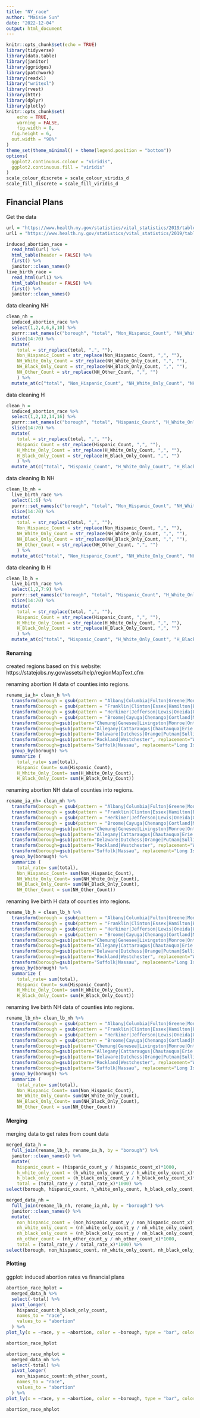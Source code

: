 ```yaml
---
title: "NY_race"
author: "Maisie Sun"
date: "2022-12-04"
output: html_document
---
```


```r
knitr::opts_chunk$set(echo = TRUE)
library(tidyverse)
library(data.table)
library(janitor)
library(ggridges)
library(patchwork)
library(readxl)
library("writexl")
library(rvest)
library(httr)
library(dplyr)
library(plotly)
knitr::opts_chunk$set(
	echo = TRUE,
	warning = FALSE,
	fig.width = 8, 
  fig.height = 6,
  out.width = "90%"
)
theme_set(theme_minimal() + theme(legend.position = "bottom"))
options(
  ggplot2.continuous.colour = "viridis",
  ggplot2.continuous.fill = "viridis"
)
scale_colour_discrete = scale_colour_viridis_d
scale_fill_discrete = scale_fill_viridis_d

```

## Financial Plans

Get the data

```r
url = "https://www.health.ny.gov/statistics/vital_statistics/2019/table23.htm"
url1 = "https://www.health.ny.gov/statistics/vital_statistics/2019/table09.htm"

induced_abortion_race = 
  read_html(url) %>%
  html_table(header = FALSE) %>%
  first() %>%
  janitor::clean_names()
live_birth_race = 
  read_html(url1) %>%
  html_table(header = FALSE) %>%
  first() %>%
  janitor::clean_names()
```

data cleaning NH

```r
clean_nh = 
  induced_abortion_race %>%
  select(1,2,4,6,8,10) %>% 
  purrr::set_names(c("borough", "total", "Non_Hispanic_Count", "NH_White_Only_Count", "NH_Black_Only_Count", "NH_Other_Count")) %>% 
  slice(14:70) %>% 
  mutate(
    total = str_replace(total, ",", ""),
    Non_Hispanic_Count = str_replace(Non_Hispanic_Count, ",", ""),
    NH_White_Only_Count = str_replace(NH_White_Only_Count, ",", ""),
    NH_Black_Only_Count = str_replace(NH_Black_Only_Count, ",", ""),
    NH_Other_Count = str_replace(NH_Other_Count, ",", "")
    ) %>%
  mutate_at(c("total", "Non_Hispanic_Count", "NH_White_Only_Count", "NH_Black_Only_Count", "NH_Other_Count"), as.numeric)

```

data cleaning H

```r
clean_h = 
  induced_abortion_race %>%
  select(1,2,12,14,16) %>% 
  purrr::set_names(c("borough", "total", "Hispanic_Count", "H_White_Only_Count", "H_Black_Only_Count")) %>% 
  slice(14:70) %>% 
  mutate(
    total = str_replace(total, ",", ""),
    Hispanic_Count = str_replace(Hispanic_Count, ",", ""),
    H_White_Only_Count = str_replace(H_White_Only_Count, ",", ""),
    H_Black_Only_Count = str_replace(H_Black_Only_Count, ",", "")
    ) %>%
  mutate_at(c("total", "Hispanic_Count", "H_White_Only_Count", "H_Black_Only_Count"), as.numeric)
```

data cleaning lb NH

```r
clean_lb_nh = 
  live_birth_race %>%
  select(1:6) %>% 
  purrr::set_names(c("borough", "total", "Non_Hispanic_Count", "NH_White_Only_Count", "NH_Black_Only_Count", "NH_Other_Count")) %>% 
  slice(14:70) %>% 
  mutate(
    total = str_replace(total, ",", ""),
    Non_Hispanic_Count = str_replace(Non_Hispanic_Count, ",", ""),
    NH_White_Only_Count = str_replace(NH_White_Only_Count, ",", ""),
    NH_Black_Only_Count = str_replace(NH_Black_Only_Count, ",", ""),
    NH_Other_Count = str_replace(NH_Other_Count, ",", "")
    ) %>%
  mutate_at(c("total", "Non_Hispanic_Count", "NH_White_Only_Count", "NH_Black_Only_Count", "NH_Other_Count"), as.numeric)

```

data cleaning lb H

```r
clean_lb_h = 
  live_birth_race %>%
  select(1,2,7:9) %>% 
  purrr::set_names(c("borough", "total", "Hispanic_Count", "H_White_Only_Count", "H_Black_Only_Count")) %>% 
  slice(14:70) %>% 
  mutate(
    total = str_replace(total, ",", ""),
    Hispanic_Count = str_replace(Hispanic_Count, ",", ""),
    H_White_Only_Count = str_replace(H_White_Only_Count, ",", ""),
    H_Black_Only_Count = str_replace(H_Black_Only_Count, ",", "")
    ) %>%
  mutate_at(c("total", "Hispanic_Count", "H_White_Only_Count", "H_Black_Only_Count"), as.numeric)
```

#### Renaming

created regions based on this website: https://statejobs.ny.gov/assets/help/regionMapText.cfm

renaming abortion H data of counties into regions.

```r
rename_ia_h= clean_h %>% 
  transform(borough = gsub(pattern = "Albany|Columbia|Fulton|Greene|Montgomery|Rensselaer|Saratoga|Schenectady|Schoharie|Warren|Washington", replacement = "Saratoga", borough)) %>%
  transform(borough = gsub(pattern = "Franklin|Clinton|Essex|Hamilton|Essex/Hamilton|Hamilton/Essex", replacement = "Eastern Adirondacks", borough)) %>%
  transform(borough = gsub(pattern = "Herkimer|Jefferson|Lewis|Oneida|Oswego|St Lawrence", replacement = "Western Adirondacks", borough)) %>%
  transform(borough = gsub(pattern = "Broome|Cayuga|Chenango|Cortland|Madison|Onondaga|Otsego|Tioga|Tompkins", replacement = "Central New York", borough)) %>% 
  transform(borough=gsub(pattern="Chemung|Genesee|Livingston|Monroe|Ontario|Schuyler|Seneca|Steuben|Wayne|Yates",replacement="Finger Lakes", borough)) %>% 
  transform(borough=gsub(pattern="Allegany|Cattaraugus|Chautauqua|Erie|Niagara|Orleans|Wyoming",replacement="Western New York", borough)) %>% 
  transform(borough=gsub(pattern="Delaware|Dutchess|Orange|Putnam|Sullivan|Ulster",replacement="Hudson Valley", borough)) %>% 
  transform(borough=gsub(pattern="Rockland|Westchester", replacement="Westchester/Rockland", borough)) %>% 
  transform(borough=gsub(pattern="Suffolk|Nassau", replacement="Long Island", borough)) %>% 
  group_by(borough) %>% 
  summarize (
    total_rate= sum(total), 
    Hispanic_Count= sum(Hispanic_Count),
    H_White_Only_Count= sum(H_White_Only_Count), 
    H_Black_Only_Count= sum(H_Black_Only_Count))
```

renaming abortion NH data of counties into regions.

```r
rename_ia_nh= clean_nh %>% 
  transform(borough = gsub(pattern = "Albany|Columbia|Fulton|Greene|Montgomery|Rensselaer|Saratoga|Schenectady|Schoharie|Warren|Washington", replacement = "Saratoga", borough)) %>%
  transform(borough = gsub(pattern = "Franklin|Clinton|Essex|Hamilton|Essex/Hamilton|Hamilton/Essex", replacement = "Eastern Adirondacks", borough)) %>%
  transform(borough = gsub(pattern = "Herkimer|Jefferson|Lewis|Oneida|Oswego|St Lawrence", replacement = "Western Adirondacks", borough)) %>%
  transform(borough = gsub(pattern = "Broome|Cayuga|Chenango|Cortland|Madison|Onondaga|Otsego|Tioga|Tompkins", replacement = "Central New York", borough)) %>% 
  transform(borough=gsub(pattern="Chemung|Genesee|Livingston|Monroe|Ontario|Schuyler|Seneca|Steuben|Wayne|Yates",replacement="Finger Lakes", borough)) %>% 
  transform(borough=gsub(pattern="Allegany|Cattaraugus|Chautauqua|Erie|Niagara|Orleans|Wyoming",replacement="Western New York", borough)) %>% 
  transform(borough=gsub(pattern="Delaware|Dutchess|Orange|Putnam|Sullivan|Ulster",replacement="Hudson Valley", borough)) %>% 
  transform(borough=gsub(pattern="Rockland|Westchester", replacement="Westchester/Rockland", borough)) %>% 
  transform(borough=gsub(pattern="Suffolk|Nassau", replacement="Long Island", borough)) %>% 
  group_by(borough) %>% 
  summarize (
    total_rate= sum(total), 
    Non_Hispanic_Count= sum(Non_Hispanic_Count),
    NH_White_Only_Count= sum(NH_White_Only_Count), 
    NH_Black_Only_Count= sum(NH_Black_Only_Count),
    NH_Other_Count = sum(NH_Other_Count))
```

renaming live birth H data of counties into regions.

```r
rename_lb_h = clean_lb_h %>% 
  transform(borough = gsub(pattern = "Albany|Columbia|Fulton|Greene|Montgomery|Rensselaer|Saratoga|Schenectady|Schoharie|Warren|Washington", replacement = "Saratoga", borough)) %>%
  transform(borough = gsub(pattern = "Franklin|Clinton|Essex|Hamilton|Essex/Hamilton|Hamilton/Essex", replacement = "Eastern Adirondacks", borough)) %>%
  transform(borough = gsub(pattern = "Herkimer|Jefferson|Lewis|Oneida|Oswego|St Lawrence", replacement = "Western Adirondacks", borough)) %>%
  transform(borough = gsub(pattern = "Broome|Cayuga|Chenango|Cortland|Madison|Onondaga|Otsego|Tioga|Tompkins", replacement = "Central New York", borough)) %>% 
  transform(borough=gsub(pattern="Chemung|Genesee|Livingston|Monroe|Ontario|Schuyler|Seneca|Steuben|Wayne|Yates",replacement="Finger Lakes", borough)) %>% 
  transform(borough=gsub(pattern="Allegany|Cattaraugus|Chautauqua|Erie|Niagara|Orleans|Wyoming",replacement="Western New York", borough)) %>% 
  transform(borough=gsub(pattern="Delaware|Dutchess|Orange|Putnam|Sullivan|Ulster",replacement="Hudson Valley", borough)) %>% 
  transform(borough=gsub(pattern="Rockland|Westchester", replacement="Westchester/Rockland", borough)) %>% 
  transform(borough=gsub(pattern="Suffolk|Nassau", replacement="Long Island", borough)) %>% 
  group_by(borough) %>% 
  summarize (
    total_rate= sum(total), 
    Hispanic_Count= sum(Hispanic_Count),
    H_White_Only_Count= sum(H_White_Only_Count), 
    H_Black_Only_Count= sum(H_Black_Only_Count))
```

renaming live birth NH data of counties into regions.

```r
rename_lb_nh= clean_lb_nh %>% 
  transform(borough = gsub(pattern = "Albany|Columbia|Fulton|Greene|Montgomery|Rensselaer|Saratoga|Schenectady|Schoharie|Warren|Washington", replacement = "Saratoga", borough)) %>%
  transform(borough = gsub(pattern = "Franklin|Clinton|Essex|Hamilton|Essex/Hamilton|Hamilton/Essex", replacement = "Eastern Adirondacks", borough)) %>%
  transform(borough = gsub(pattern = "Herkimer|Jefferson|Lewis|Oneida|Oswego|St Lawrence", replacement = "Western Adirondacks", borough)) %>%
  transform(borough = gsub(pattern = "Broome|Cayuga|Chenango|Cortland|Madison|Onondaga|Otsego|Tioga|Tompkins", replacement = "Central New York", borough)) %>% 
  transform(borough=gsub(pattern="Chemung|Genesee|Livingston|Monroe|Ontario|Schuyler|Seneca|Steuben|Wayne|Yates",replacement="Finger Lakes", borough)) %>% 
  transform(borough=gsub(pattern="Allegany|Cattaraugus|Chautauqua|Erie|Niagara|Orleans|Wyoming",replacement="Western New York", borough)) %>% 
  transform(borough=gsub(pattern="Delaware|Dutchess|Orange|Putnam|Sullivan|Ulster",replacement="Hudson Valley", borough)) %>% 
  transform(borough=gsub(pattern="Rockland|Westchester", replacement="Westchester/Rockland", borough)) %>% 
  transform(borough=gsub(pattern="Suffolk|Nassau", replacement="Long Island", borough)) %>% 
  group_by(borough) %>% 
  summarize (
    total_rate= sum(total), 
    Non_Hispanic_Count= sum(Non_Hispanic_Count),
    NH_White_Only_Count= sum(NH_White_Only_Count), 
    NH_Black_Only_Count= sum(NH_Black_Only_Count),
    NH_Other_Count = sum(NH_Other_Count))
```

#### Merging

merging data to get rates from count data

```r
merged_data_h =
  full_join(rename_lb_h, rename_ia_h, by = "borough") %>%
  janitor::clean_names() %>%
  mutate(
    hispanic_count = (hispanic_count_y / hispanic_count_x)*1000,
    h_white_only_count = (h_white_only_count_y / h_white_only_count_x)*1000,
    h_black_only_count = (h_black_only_count_y / h_black_only_count_x)*1000,
    total = (total_rate_y / total_rate_x)*1000) %>% 
select(borough, hispanic_count, h_white_only_count, h_black_only_count, total)

```

```r
merged_data_nh =
  full_join(rename_lb_nh, rename_ia_nh, by = "borough") %>%
  janitor::clean_names() %>%
  mutate(
    non_hispanic_count = (non_hispanic_count_y / non_hispanic_count_x)*1000,
    nh_white_only_count = (nh_white_only_count_y / nh_white_only_count_x)*1000,
    nh_black_only_count = (nh_black_only_count_y / nh_black_only_count_x)*1000,
    nh_other_count = (nh_other_count_y / nh_other_count_x)*1000,
    total = (total_rate_y / total_rate_x)*1000) %>% 
select(borough, non_hispanic_count, nh_white_only_count, nh_black_only_count, nh_other_count, total)

```

#### Plotting

ggplot: induced abortion rates vs financial plans

```r
abortion_race_hplot = 
  merged_data_h %>%
  select(-total) %>%
  pivot_longer(
    hispanic_count:h_black_only_count,
    names_to = "race", 
    values_to = "abortion"
  ) %>%
plot_ly(x = ~race, y = ~abortion, color = ~borough, type = "bar", colors = "viridis") %>%   layout(title = 'Abortion Ratios by Hispanic Race for NY Sate', yaxis = list(title = 'Number of Induced Abortions per 1,000 Live Births'))

abortion_race_hplot
```

```r
abortion_race_nhplot = 
  merged_data_nh %>%
  select(-total) %>%
  pivot_longer(
    non_hispanic_count:nh_other_count,
    names_to = "race", 
    values_to = "abortion"
  ) %>%
plot_ly(x = ~race, y = ~abortion, color = ~borough, type = "bar", colors = "viridis") %>%   layout(title = 'Abortion Ratios by Non-Hispanic Race for Boroughs and New York State', yaxis = list(title = 'Number of Induced Abortions per 1,000 Live Births'))

abortion_race_nhplot
```

